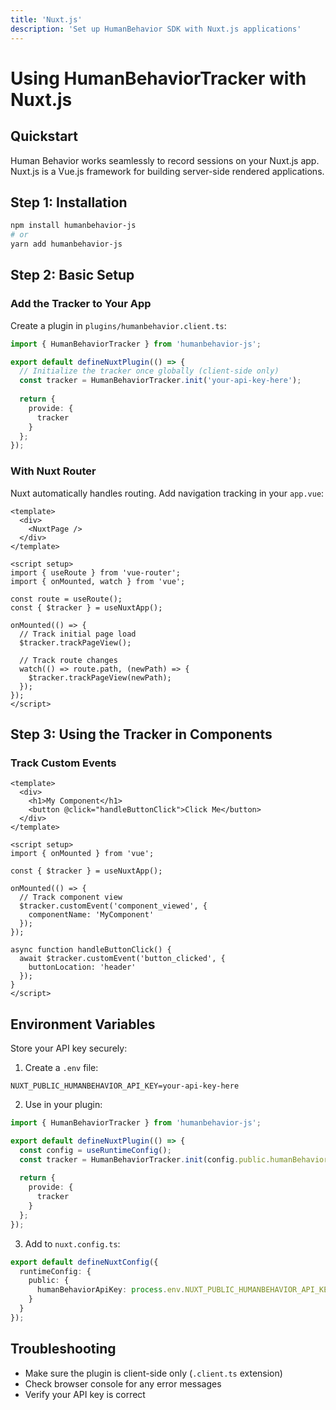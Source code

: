 ```yaml
---
title: 'Nuxt.js'
description: 'Set up HumanBehavior SDK with Nuxt.js applications'
---
```


# Using HumanBehaviorTracker with Nuxt.js

## Quickstart

Human Behavior works seamlessly to record sessions on your Nuxt.js app. 
Nuxt.js is a Vue.js framework for building server-side rendered applications.

## Step 1: Installation

```bash
npm install humanbehavior-js
# or
yarn add humanbehavior-js
```

## Step 2: Basic Setup

### Add the Tracker to Your App

Create a plugin in `plugins/humanbehavior.client.ts`:

```typescript
import { HumanBehaviorTracker } from 'humanbehavior-js';

export default defineNuxtPlugin(() => {
  // Initialize the tracker once globally (client-side only)
  const tracker = HumanBehaviorTracker.init('your-api-key-here');
  
  return {
    provide: {
      tracker
    }
  };
});
```

### With Nuxt Router

Nuxt automatically handles routing. Add navigation tracking in your `app.vue`:

```vue
<template>
  <div>
    <NuxtPage />
  </div>
</template>

<script setup>
import { useRoute } from 'vue-router';
import { onMounted, watch } from 'vue';

const route = useRoute();
const { $tracker } = useNuxtApp();

onMounted(() => {
  // Track initial page load
  $tracker.trackPageView();
  
  // Track route changes
  watch(() => route.path, (newPath) => {
    $tracker.trackPageView(newPath);
  });
});
</script>
```

## Step 3: Using the Tracker in Components

### Track Custom Events

```vue
<template>
  <div>
    <h1>My Component</h1>
    <button @click="handleButtonClick">Click Me</button>
  </div>
</template>

<script setup>
import { onMounted } from 'vue';

const { $tracker } = useNuxtApp();

onMounted(() => {
  // Track component view
  $tracker.customEvent('component_viewed', {
    componentName: 'MyComponent'
  });
});

async function handleButtonClick() {
  await $tracker.customEvent('button_clicked', {
    buttonLocation: 'header'
  });
}
</script>
```

## Environment Variables

Store your API key securely:

1. Create a `.env` file:
```
NUXT_PUBLIC_HUMANBEHAVIOR_API_KEY=your-api-key-here
```

2. Use in your plugin:
```typescript
import { HumanBehaviorTracker } from 'humanbehavior-js';

export default defineNuxtPlugin(() => {
  const config = useRuntimeConfig();
  const tracker = HumanBehaviorTracker.init(config.public.humanBehaviorApiKey);
  
  return {
    provide: {
      tracker
    }
  };
});
```

3. Add to `nuxt.config.ts`:
```typescript
export default defineNuxtConfig({
  runtimeConfig: {
    public: {
      humanBehaviorApiKey: process.env.NUXT_PUBLIC_HUMANBEHAVIOR_API_KEY
    }
  }
});
```

## Troubleshooting

- Make sure the plugin is client-side only (`.client.ts` extension)
- Check browser console for any error messages
- Verify your API key is correct 